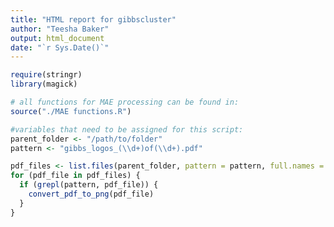 ---
title: "HTML report for gibbscluster"
author: "Teesha Baker"
output: html_document
date: "`r Sys.Date()`"
---
<!-- This script  is for creating PNG files from the EPS files created by GibbCluster.  -->
<!-- The software does not accurately export all PNG files, even when EPS/MAT files are being created.  -->
<!-- GibbsCluster produces EPS files. These need to be opened with Acrobat Distiller to create PDF files for each EPS file.  -->
<!-- This script takes [INPUT FILE] PDF files of sequence logos to create [OUTPUT FILE] PNG sequence logos.  -->


<!-- The first code chunk loads the required libraries and functions from MAE functions.R file and sets the parent_folder and the pattern to match files on -->

```{r setup,  message=FALSE, warning=FALSE, echo=FALSE}
require(stringr)
library(magick)

# all functions for MAE processing can be found in:
source("./MAE functions.R")

#variables that need to be assigned for this script:
parent_folder <- "/path/to/folder"
pattern <- "gibbs_logos_(\\d+)of(\\d+).pdf"
```

```{r PDF to PNG,  message=FALSE, warning=FALSE, echo=FALSE}
pdf_files <- list.files(parent_folder, pattern = pattern, full.names = TRUE, recursive = TRUE)
for (pdf_file in pdf_files) {
  if (grepl(pattern, pdf_file)) {
    convert_pdf_to_png(pdf_file)
  }
}
```
